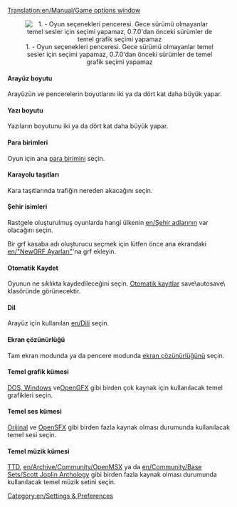 [[Translation:en/Manual/Game options window]]
{{tr/İçindekiler}}

<center>[[File:tr/Seçenekler.png|center|frame|1. - Oyun seçenekleri penceresi. Gece sürümü olmayanlar temel sesler için seçimi yapamaz, 0.7.0'dan önceki sürümler de temel grafik seçimi yapamaz]]</center>

====Arayüz boyutu====
Arayüzün ve pencerelerin boyutlarını iki ya da dört kat daha büyük yapar.

====Yazı boyutu====
Yazıların boyutunu iki ya da dört kat daha büyük yapar.

====Para birimleri====
Oyun için ana [[en/Archive/Manual/Settings/Currency|para birimini]] seçin.

====Karayolu taşıtları====
Kara taşıtlarında trafiğin nereden akacağını seçin.

====Şehir isimleri====
Rastgele oluşturulmuş oyunlarda hangi ülkenin [[en/Şehir adlarının]] var olacağını seçin.

Bir grf kasaba adı oluşturucu seçmek için lütfen önce ana ekrandaki [[en/"NewGRF Ayarları"]]'na grf ekleyin.

====Otomatik Kaydet====
Oyunun ne sıklıkta kaydedileceğini seçin. [[en/Archive/Manual/Settings/Autosave|Otomatik kayıtlar]] save\autosave\ klasöründe görünecektir.

====Dil====
Arayüz için kullanılan [[en/Dili]] seçin.

====Ekran çözünürlüğü====
Tam ekran modunda ya da pencere modunda [[en/Archive/Manual/Settings/Resolution|ekran çözünürlüğünü]] seçin.

====Temel grafik kümesi====
[[en/Archive/Manual/Installation FAQ#what-files-do-i-need-from-ttd|DOS, Windows]] ve[[en/Archive/Community/Graphics Replacement|OpenGFX]] gibi birden çok kaynak için kullanılacak temel grafikleri seçin.

====Temel ses kümesi====
[[en/Archive/Manual/Installation FAQ#what-files-do-i-need-from-ttd|Orijinal]] ve [[en/Archive/Community/Sound Effects Replacement|OpenSFX]] gibi birden fazla kaynak olması durumunda kullanılacak temel sesi seçin.

====Temel müzik kümesi====
[[en/Archive/Manual/Installation FAQ#what-files-do-i-need-from-ttd|TTD]], [[en/Archive/Community/OpenMSX]] ya da [[en/Community/Base Sets/Scott Joplin Anthology]] gibi birden fazla kaynak olması durumunda kullanılacak temel müzik setini seçin.

[[Category:en/Settings & Preferences]]